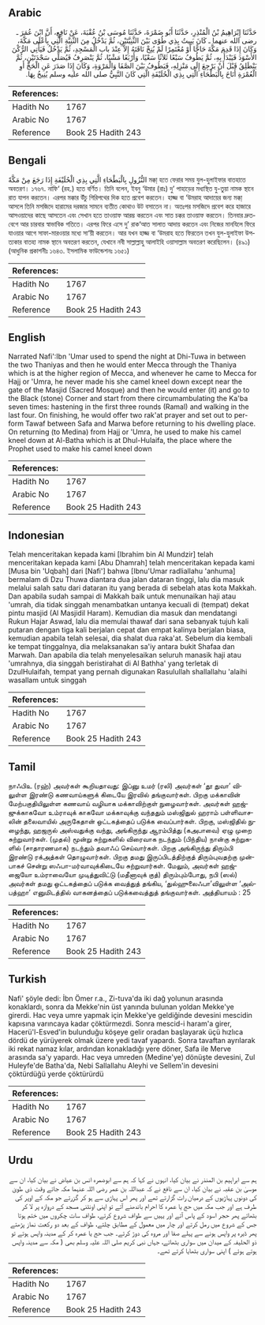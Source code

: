 ## Arabic


<div dir="rtl" lang="ar" style={{fontSize:'larger',backgroundColor:'#f8f9fa',padding:20}}>
حَدَّثَنَا إِبْرَاهِيمُ بْنُ الْمُنْذِرِ، حَدَّثَنَا أَبُو ضَمْرَةَ، حَدَّثَنَا مُوسَى بْنُ عُقْبَةَ، عَنْ نَافِعٍ، أَنَّ ابْنَ عُمَرَ ـ رضى الله عنهما ـ كَانَ يَبِيتُ بِذِي طُوًى بَيْنَ الثَّنِيَّتَيْنِ، ثُمَّ يَدْخُلُ مِنَ الثَّنِيَّةِ الَّتِي بِأَعْلَى مَكَّةَ، وَكَانَ إِذَا قَدِمَ مَكَّةَ حَاجًّا أَوْ مُعْتَمِرًا لَمْ يُنِخْ نَاقَتَهُ إِلاَّ عِنْدَ باب الْمَسْجِدِ، ثُمَّ يَدْخُلُ فَيَأْتِي الرُّكْنَ الأَسْوَدَ فَيَبْدَأُ بِهِ، ثُمَّ يَطُوفُ سَبْعًا ثَلاَثًا سَعْيًا، وَأَرْبَعًا مَشْيًا، ثُمَّ يَنْصَرِفُ فَيُصَلِّي سَجْدَتَيْنِ، ثُمَّ يَنْطَلِقُ قَبْلَ أَنْ يَرْجِعَ إِلَى مَنْزِلِهِ، فَيَطُوفُ بَيْنَ الصَّفَا وَالْمَرْوَةِ، وَكَانَ إِذَا صَدَرَ عَنِ الْحَجِّ أَوِ الْعُمْرَةِ أَنَاخَ بِالْبَطْحَاءِ الَّتِي بِذِي الْحُلَيْفَةِ الَّتِي كَانَ النَّبِيُّ صلى الله عليه وسلم يُنِيخُ بِهَا‏.‏
</div>
<div style={{backgroundColor:'#f8f9fa',padding:20, marginBottom: 10}}><table> <thead> <tr> <th>References:</th> <th></th> </tr> </thead> <tbody><tr><td>Hadith No</td><td>1767</td></tr><tr><td>Arabic No</td><td>1767</td></tr><tr><td>Reference</td><td>Book 25 Hadith 243</td></tr></tbody></table></div>

## Bengali


<div dir="ltr" lang="bn" style={{fontSize:'larger',backgroundColor:'#f8f9fa',padding:20}}>
َالنُّزُولِ بِالْبَطْحَاءِ الَّتِي بِذِي الْحُلَيْفَةِ إِذَا رَجَعَ مِنْ مَكَّةَ মক্কা্ হতে ফেরার সময় যুল-হুলাইফার বাতহাতে অবতরণ। ১৭৬৭. নাফি‘ (রহ.) হতে বর্ণিত। তিনি বলেন, ইবনু ‘উমার (রাঃ) দু’ পাহাড়ের মধ্যস্থিত যু-তুয়া নামক স্থানে রাত যাপন করতেন। এরপর মক্কার উঁচু গিরিপথের দিক হতে প্রবেশ করতেন। হাজ্জ বা ‘উমরাহ আদায়ের জন্য মক্কা্ আসলে তিনি মসজিদে হারামের দরজার সামনে ব্যতীত কোথাও উট বসাতেন না। অতঃপর মসজিদে প্রবেশ করে হাজারে আসওয়াদের কাছে আসতেন এবং সেখান হতে তাওয়াফ আরম্ভ করতেন এবং সাত চক্কর তাওয়াফ করতেন। তিনবার দ্রুতবেগে আর চারবার স্বাভাবিক গতিতে। এরপর ফিরে এসে দু’ রাক‘আত সালাত আদায় করতেন এবং নিজের মানযিলে ফিরে যাওয়ার আগে সাফা-মারওয়ার মধ্যে সা‘য়ী করতেন। আর যখন হাজ্জ বা ‘উমরাহ হতে ফিরতেন তখন যুল-হুলাইফা উপত্যকার বাতহা নামক স্থানে অবতরণ করতেন, যেখানে নবী সাল্লাল্লাহু আলাইহি ওয়াসাল্লাম অবতরণ করেছিলেন। (৪৯১) (আধুনিক প্রকাশনীঃ ১৬৪৩. ইসলামিক ফাউন্ডেশনঃ ১৬৫১)
</div>
<div style={{backgroundColor:'#f8f9fa',padding:20, marginBottom: 10}}><table> <thead> <tr> <th>References:</th> <th></th> </tr> </thead> <tbody><tr><td>Hadith No</td><td>1767</td></tr><tr><td>Arabic No</td><td>1767</td></tr><tr><td>Reference</td><td>Book 25 Hadith 243</td></tr></tbody></table></div>

## English


<div dir="ltr" lang="en" style={{fontSize:'larger',backgroundColor:'#f8f9fa',padding:20}}>
Narrated Nafi':Ibn 'Umar used to spend the night at Dhi-Tuwa in between the two Thaniyas and then he would enter Mecca through the Thaniya which is at the higher region of Mecca, and whenever he came to Mecca for Hajj or 'Umra, he never made his she camel kneel down except near the gate of the Masjid (Sacred Mosque) and then he would enter (it) and go to the Black (stone) Corner and start from there circumambulating the Ka'ba seven times: hastening in the first three rounds (Ramal) and walking in the last four. On finishing, he would offer two rak'at prayer and set out to perform Tawaf between Safa and Marwa before returning to his dwelling place. On returning (to Medina) from Hajj or 'Umra, he used to make his camel kneel down at Al-Batha which is at Dhul-Hulaifa, the place where the Prophet used to make his camel kneel down
</div>
<div style={{backgroundColor:'#f8f9fa',padding:20, marginBottom: 10}}><table> <thead> <tr> <th>References:</th> <th></th> </tr> </thead> <tbody><tr><td>Hadith No</td><td>1767</td></tr><tr><td>Arabic No</td><td>1767</td></tr><tr><td>Reference</td><td>Book 25 Hadith 243</td></tr></tbody></table></div>

## Indonesian


<div dir="ltr" lang="id" style={{fontSize:'larger',backgroundColor:'#f8f9fa',padding:20}}>
Telah menceritakan kepada kami [Ibrahim bin Al Mundzir] telah menceritakan kepada kami [Abu Dhamrah] telah menceritakan kepada kami [Musa bin 'Uqbah] dari [Nafi'] bahwa [Ibnu'Umar radliallahu 'anhuma] bermalam di Dzu Thuwa diantara dua jalan dataran tinggi, lalu dia masuk melalui salah satu dari dataran itu yang berada di sebelah atas kota Makkah. Dan apabila sudah sampai di Makkah baik untuk menunaikan haji atau 'umrah, dia tidak singgah menambatkan untanya kecuali di (tempat) dekat pintu masjid (Al Masjidil Haram). Kemudian dia masuk dan mendatangi Rukun Hajar Aswad, lalu dia memulai thawaf dari sana sebanyak tujuh kali putaran dengan tiga kali berjalan cepat dan empat kalinya berjalan biasa, kemudian apabila telah selesai, dia shalat dua raka'at. Sebelum dia kembali ke tempat tinggalnya, dia melaksanakan sa'iy antara bukit Shafaa dan Marwah. Dan apabila dia telah menyelesaikan seluruh manasik haji atau 'umrahnya, dia singgah beristirahat di Al Bathha' yang terletak di DzulHulaifah, tempat yang pernah digunakan Rasulullah shallallahu 'alaihi wasallam untuk singgah
</div>
<div style={{backgroundColor:'#f8f9fa',padding:20, marginBottom: 10}}><table> <thead> <tr> <th>References:</th> <th></th> </tr> </thead> <tbody><tr><td>Hadith No</td><td>1767</td></tr><tr><td>Arabic No</td><td>1767</td></tr><tr><td>Reference</td><td>Book 25 Hadith 243</td></tr></tbody></table></div>

## Tamil


<div dir="ltr" lang="ta" style={{fontSize:'larger',backgroundColor:'#f8f9fa',padding:20}}>
நாஃபிஉ (ரஹ்) அவர்கள் கூறியதாவது: இப்னு உமர் (ரலி) அவர்கள் ‘தூ துவா’ விலுள்ள இரண்டு கணவாய்களுக் கிடையே இரவில் தங்குவார்கள். பிறகு மக்காவின் மேற்பகுதியிலுள்ள கணவாய் வழியாக மக்காவிற்குள் நுழைவார்கள். அவர்கள் ஹஜ்ஜுக்காகவோ உம்ராவுக் காகவோ மக்காவுக்கு வந்ததும் மஸ்ஜிதுல் ஹராம் பள்ளிவாசலின் தலைவாயில் அருகேதான் ஒட்டகத்தைப் படுக்க வைப்பார்கள். பிறகு, மஸ்ஜிதில் நுழைந்து, ஹஜருல் அஸ்வதுக்கு வந்து, அங்கிருந்து ஆரம்பித்து (கஅபாவை) ஏழு முறை சுற்றுவார்கள். (முதல்) மூன்று சுற்றுகளில் விரைவாக நடந்தும் (பிந்திய) நான்கு சுற்றுகளில் (சாதாரணமாக) நடந்தும் தவாஃப் செய்வார்கள். பிறகு அங்கிருந்து திரும்பி இரண்டு ரக்அத்கள் தொழுவார்கள். பிறகு தமது இருப்பிடத்திற்குத் திரும்புவதற்கு முன்பாகச் சென்று ஸஃபா-மர்வாவுக்கிடையே சுற்றுவார்கள். மேலும், அவர்கள் ஹஜ்ஜையோ உம்ராவையோ முடித்துவிட்டு (மதீனாவுக் குத்) திரும்பும்போது, நபி (ஸல்) அவர்கள் தமது ஒட்டகத்தைப் படுக்க வைத்துத் தங்கிய, ‘துல்ஹுலைஃபா’விலுள்ள ‘அல்பத்ஹா’ எனுமிடத்தில் வாகனத்தைப் படுக்கவைத்துத் தங்குவார்கள். அத்தியாயம் : 25
</div>
<div style={{backgroundColor:'#f8f9fa',padding:20, marginBottom: 10}}><table> <thead> <tr> <th>References:</th> <th></th> </tr> </thead> <tbody><tr><td>Hadith No</td><td>1767</td></tr><tr><td>Arabic No</td><td>1767</td></tr><tr><td>Reference</td><td>Book 25 Hadith 243</td></tr></tbody></table></div>

## Turkish


<div dir="ltr" lang="tr" style={{fontSize:'larger',backgroundColor:'#f8f9fa',padding:20}}>
Nafi' şöyle dedi: İbn Ömer r.a., Zi-tuva'da iki dağ yolunun arasında konaklardı, sonra da Mekke'nin üst yanında bulunan yoldan Mekke'ye girerdi. Hac veya umre yapmak için Mekke'ye geldiğinde devesini mescidin kapısına varıncaya kadar çöktürmezdi. Sonra mescid-i haram'a girer, Hacerü'l-Esved'in bulunduğu köşeye gelir oradan başlayarak üçü hızlıca dördü de yürüyerek olmak üzere yedi tavaf yapardı. Sonra tavaftan ayrılarak iki rekat namaz kılar, ardından konakladığı yere döner, Safa ile Merve arasında sa'y yapardı. Hac veya umreden (Medine'ye) dönüşte devesini, Zul Huleyfe'de Batha'da, Nebi Sallallahu Aleyhi ve Sellem'in devesini çöktürdüğü yerde çöktürürdü
</div>
<div style={{backgroundColor:'#f8f9fa',padding:20, marginBottom: 10}}><table> <thead> <tr> <th>References:</th> <th></th> </tr> </thead> <tbody><tr><td>Hadith No</td><td>1767</td></tr><tr><td>Arabic No</td><td>1767</td></tr><tr><td>Reference</td><td>Book 25 Hadith 243</td></tr></tbody></table></div>

## Urdu


<div dir="rtl" lang="ur" style={{fontSize:'larger',backgroundColor:'#f8f9fa',padding:20}}>
ہم سے ابراہیم بن المنذر نے بیان کیا، انہوں نے کہا کہ ہم سے ابوضمرہ انس بن عیاض نے بیان کیا، ان سے موسیٰ بن عقبہ نے بیان کیا، ان سے نافع نے کہ عبداللہ بن عمر رضی اللہ عنہما مکہ جاتے وقت ذی طویٰ کی دونوں پہاڑیوں کے درمیان رات گزارتے تھے اور پھر اس پہاڑی سے ہو کر گزرتے جو مکہ کے اوپر کی طرف ہے اور جب مکہ میں حج یا عمرہ کا احرام باندھنے آتے تو اپنی اونٹنی مسجد کے دروازہ پر لا کر بٹھاتے پھر حجر اسود کے پاس آتے اور یہیں سے طواف شروع کرتے، طواف سات چکروں میں ختم ہوتا جس کے شروع میں رمل کرتے اور چار میں معمول کے مطابق چلتے، طواف کے بعد دو رکعت نماز پڑھتے پھر ڈیرہ پر واپس ہونے سے پہلے صفا اور مروہ کی دوڑ کرتے۔ جب حج یا عمرہ کر کے مدینہ واپس ہوتے تو ذو الحلیفہ کے میدان میں سواری بٹھاتے، جہاں نبی کریم صلی اللہ علیہ وسلم بھی ( مکہ سے مدینہ واپس ہوتے ہوئے ) اپنی سواری بٹھایا کرتے تھے۔
</div>
<div style={{backgroundColor:'#f8f9fa',padding:20, marginBottom: 10}}><table> <thead> <tr> <th>References:</th> <th></th> </tr> </thead> <tbody><tr><td>Hadith No</td><td>1767</td></tr><tr><td>Arabic No</td><td>1767</td></tr><tr><td>Reference</td><td>Book 25 Hadith 243</td></tr></tbody></table></div>